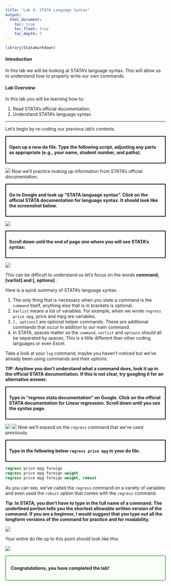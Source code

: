 ```yaml
---
title: "Lab 4: STATA Language Syntax"
output: 
  html_document:
    toc: true
    toc_float: true
    toc_depth: 5
---
```


```r
library(Statamarkdown)
```

#### Introduction
In this lab we will be looking at STATA's language syntax. This will allow us to understand how to properly write our own commands.

#### Lab Overview
In this lab you will be learning how to:  

  1. Read STATA's official documentation.
  2. Understand STATA's language syntax.

<hr>

Let's begin by re-coding our previous lab's contents. 

<div style="border: 2px solid black; padding: 10px; margin: 10px 0;">
<strong>Open up a new do file. Type the following script, adjusting any parts as appropriate (e.g., your name, student number, and paths).</strong>
</div>

![](/Users/home_folder/econ5060_website/images/lab_4/Picture1.png)
Now we'll practice looking up information from STATA's official documentation. 

<div style="border: 2px solid black; padding: 10px; margin: 10px 0;">
<strong>Go to Google and look up "STATA language syntax". Click on the official STATA documentation for language syntax. It should look like the screenshot below.</strong>
</div>

![](/Users/home_folder/econ5060_website/images/lab_4/Picture2.png)

<div style="border: 2px solid black; padding: 10px; margin: 10px 0;">
<strong>Scroll down until the end of page one where you will see STATA’s syntax:</strong>
</div>

![](/Users/home_folder/econ5060_website/images/lab_4/Picture3.png)

This can be difficult to understand so let's focus on the words <strong> command, [varlist] and [, options] </strong>.

Here is a quick summary of STATA's language syntax. 

1. The only thing that is necessary when you state a command is the `command` itself, anything else that is in brackets is optional.
2. `Varlist` means a list of variables. For example, when we wrote `regress price mpg`, price and mpg are variables.
3. `[, options]` are optional helper commands. These are additional commands that occur in addition to our main command. 
4. In STATA, spaces matter so the `command`, `varlist` and `options` should all be separated by spaces. This is a little different than other coding languages or even Excel.

Take a look at your `log` command, maybe you haven’t noticed but we’ve already been using commands and their options.

<strong>TIP: Anytime you don’t understand what a command does, look it up in the official STATA documentation. If this is not clear, try googling it for an alternative answer.</strong>

<div style="border: 2px solid black; padding: 10px; margin: 10px 0;">
<strong>Type in "regress stata documentation" on Google. Click on the official STATA documentation for Linear regression. Scroll down until you see the syntax page.</strong>
</div>

![](/Users/home_folder/econ5060_website/images/lab_4/Picture4.png)
![](/Users/home_folder/econ5060_website/images/lab_4/Picture5.png)
Now we'll expand on the `regress` command that we've used previously. 

<div style="border: 2px solid black; padding: 10px; margin: 10px 0;">
<strong>Type in the following below `regress price mpg` in your do file.</strong>
</div>

```stata
regress price mpg foreign
regress price mpg foreign weight
regress price mpg foreign weight, robust
```

As you can see, we've called the `regress` command on a variety of variables and even used the `robust` option that comes with the `regress` command. 

<strong>Tip: In STATA, you don’t have to type in the full name of a command. The underlined portion tells you the shortest allowable written version of the command. If you are a beginner, I would suggest that you type out all the longform versions of the command for practice and for readability.</strong>

![](/Users/home_folder/econ5060_website/images/lab_4/Picture6.png) 

Your entire do file up to this point should look like this:

![](/Users/home_folder/econ5060_website/images/lab_4/Picture7.png)

<div style="border: 2px solid #4CAF50; padding: 15px; border-radius: 5px; background-color: #f9fff9;">
<b>Congratulations, you have completed the lab!</b>
</div>

<div class="tocify-extend-page" data-unique="tocify-extend-page" style="height: 0;"></div>
